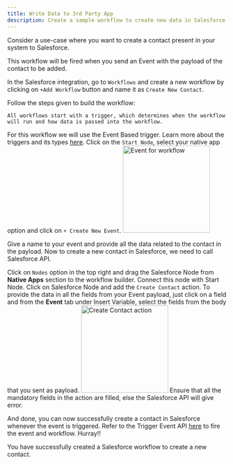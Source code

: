 ```yaml
---
title: Write Data to 3rd Party App
description: Create a sample workflow to create new data in Salesforce using Events
---
```


Consider a use-case where you want to create a contact present in your system to Salesforce.

This workflow will be fired when you send an Event with the payload of the contact to be added.

In the Salesforce integration, go to `Workflows` and create a new workflow by clicking on `+Add Workflow` button and name it as `Create New Contact`.


Follow the steps given to build the workflow:
<Steps>
  <Step title="Add Trigger in Start Node">

    All workflows start with a trigger, which determines when the workflow will run and how data is passed into the workflow.
   For this workflow we will use the Event Based trigger.
  <Tip>
  Learn more about the triggers and its types [here](https://docs.gocobalt.io/build/workflow/triggering_workflow).
  </Tip>
    Click on the `Start Node`, select your native app option and click on `+ Create New Event`.
<img height="200" src="/images/Examples/salesforce/event_salesforce_add.png" alt="Event for workflow"/>

Give a name to your event and provide all the data related to the contact in the payload.
  </Step>
  <Step title="Add Salesforce Node">
  Now to create a new contact in Salesforce, we need to call Salesforce API.

  Click on `Nodes` option in the top right and drag the Salesforce Node from **Native Apps** section to the workflow builder. Connect this node with Start Node.
  </Step>
  <Step title="Add Action in node">
    Click on Salesforce Node and add the `Create Contact` action.
    To provide the data in all the fields from your Event payload, just click on a field and from the **Event** tab under Insert Variable, select the fields from the body that you sent as payload.
    <img height="200" src="/images/Examples/salesforce/create_salesforce.png" alt="Create Contact action"/>
<Warning>
Ensure that all the mandatory fields in the action are filled, else the Salesforce API will give error.
</Warning>
  </Step>
</Steps>

And done, you can now successfully create a contact in Salesforce whenever the event is triggered. 
<Tip>
Refer to the Trigger Event API [here](https://docs.gocobalt.io/api-reference/event/trigger-event) to fire the event and workflow.
</Tip>
<Check>
Hurray!!

You have successfully created a Salesforce workflow to create a new contact.
</Check>


